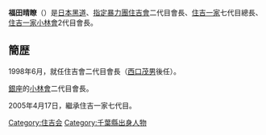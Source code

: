 {{Japanese|japanese=福田 晴瞭|kana=ふくだ はれあき|romaji=Fukuda Hareaki}}
'''福田晴瞭'''（{{bd|1943年|8月|||Fukuda Hareaki}}）是[[日本黑道|日本黑道]]、[[指定暴力團|指定暴力團]][[住吉會|住吉會]]二代目會長、[[住吉一家|住吉一家]]七代目總長、[[住吉一家|住吉一家]][[小林會|小林會]]2代目會長。

== 簡歴 ==
1998年6月，就任住吉會二代目會長（[[西口茂男|西口茂男]]後任）。

[[銀座|銀座]]的[[小林會|小林會]]二代目會長。

2005年4月17日，繼承住吉一家七代目。

{{Leader|[[小林楠扶|小林楠扶]]|住吉一家[[小林会|小林会]]会长|[[小林忠纮|小林忠纮]]}}
{{Leader|[[西口茂男|西口茂男]]|[[住吉会|住吉会]]会长|―}}
{{Leader|[[西口茂男|西口茂男]]|[[住吉一家|住吉一家]]总长|―}}

{{DEFAULTSORT:Fukuda, Hareaki}}
[[Category:住吉会|Category:住吉会]]
[[Category:千葉縣出身人物|Category:千葉縣出身人物]]